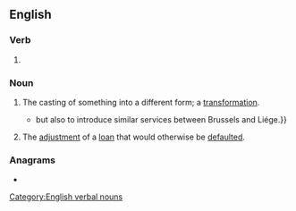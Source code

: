 ==English==

===Verb===
{{head|en|verb form}}

# {{present participle of|en|recast|nocat=1}}

===Noun===
{{en-noun|~}}

# The casting of something into a different form; a [[transformation]].
#* {{quote-journal|en|year=1939|month=December|title=Overseas Railways: Postponed Belgian Streamliners|journal=Railway Magazine|page=423|text=But for the tragedy of the war, which has compelled a '''recasting''' of train services, it was the intention of the Belgian National Railways, Mr. L. Wiener writes, not only to have retained in service throughout the winter one in each direction daily of the Brussels-Ostend streamline trains, {{...}} but also to introduce similar services between Brussels and Liége.}}
# {{lb|en|finance}} The [[adjustment]] of a [[loan]] that would otherwise be [[default]]ed.

===Anagrams===
* {{anagrams|en|a=aceginrst|castering|caterings|citranges|creatings}}

[[Category:English verbal nouns]]